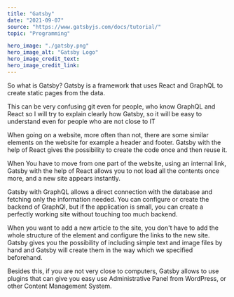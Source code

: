 ---
title: "Gatsby"
date: "2021-09-07"
source: "https://www.gatsbyjs.com/docs/tutorial/"
topic: "Programming"

hero_image: "./gatsby.png"
hero_image_alt: "Gatsby Logo"
hero_image_credit_text: 
hero_image_credit_link: 
---

So what is Gatsby? Gatsby is a framework that uses 
React and GraphQL to create static pages from the data.

This can be very confusing git even for people, who know GraphQL
and React so I will try to explain clearly how Gatsby, so it will be
easy to understand even for people who are not close to IT

When going on a website, more often than not, there are some similar
elements on the website for example a header and footer. Gatsby with the help of React gives the possibility to create the code once
and then reuse it.

When You have to move from one part of the website, using an internal link,
Gatsby with the help of React allows you to not load all the contents 
once more, and a new site appears instantly.

Gatsby with GraphQL allows a direct connection with the database and fetching
only the information needed. You can configure or create the backend of 
GraphQl, but if the application is small, you can create a perfectly working
site without touching too much backend. 

When you want to add a new article to the site, you don't have to add the whole structure of the element and configure the links to the new site.
Gatsby gives you the possibility of including simple text and image files by hand
and Gatsby will create them in the way which we specified beforehand.

Besides this, if you are not very close to computers, Gatsby allows to 
use plugins that can give you easy use Administrative Panel from WordPress,
or other Content Management System.